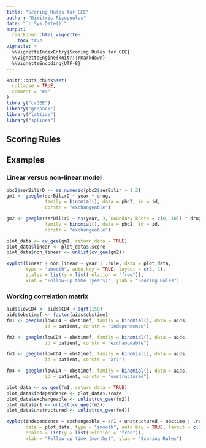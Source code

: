 ```yaml
---
title: "Scoring Rules for GEE"
author: "Dimitris Rizopoulos"
date: "`r Sys.Date()`"
output:
  rmarkdown::html_vignette:
    toc: true
vignette: >
  %\VignetteIndexEntry{Scoring Rules for GEE}
  %\VignetteEngine{knitr::rmarkdown}
  %\VignetteEncoding{UTF-8}
---
```


```r
knitr::opts_chunk$set(
  collapse = TRUE,
  comment = "#>"
)
library("cvGEE")
library("geepack")
library("lattice")
library("splines")
```

## Scoring Rules


## Examples
### Linear versus non-linear model

```r
pbc2$serBilirD <- as.numeric(pbc2$serBilir > 1.2)
gm1 <- geeglm(serBilirD ~ year * drug, 
              family = binomial(), data = pbc2, id = id, 
              corstr = "exchangeable")

gm2 <- geeglm(serBilirD ~ ns(year, 3, Boundary.knots = c(0, 10)) * drug, 
              family = binomial(), data = pbc2, id = id, 
              corstr = "exchangeable")
```

```r
plot_data <- cv_gee(gm1, return_data = TRUE)
plot_data$linear <- plot_data$.score
plot_data$non_linear <- unlist(cv_gee(gm2))
```

```r
xyplot(linear + non_linear ~ year | .rule, data = plot_data, 
       type = "smooth", auto.key = TRUE, layout = c(3, 1),
       scales = list(y = list(relation = "free")),
       xlab = "Follow-up time (years)", ylab = "Scoring Rules")
```


### Working correlation matrix

```r
aids$lowCD4 <- aids$CD4 < sqrt(150)
aids$obstimef <- factor(aids$obstime)
fm1 <- geeglm(lowCD4 ~ obstimef, family = binomial(), data = aids, 
              id = patient, corstr = "independence")

fm2 <- geeglm(lowCD4 ~ obstimef, family = binomial(), data = aids, 
              id = patient, corstr = "exchangeable")

fm3 <- geeglm(lowCD4 ~ obstimef, family = binomial(), data = aids, 
              id = patient, corstr = "ar1")

fm4 <- geeglm(lowCD4 ~ obstimef, family = binomial(), data = aids, 
              id = patient, corstr = "unstructured")
```

```r
plot_data <- cv_gee(fm1, return_data = TRUE)
plot_data$independence <- plot_data$.score
plot_data$exchangeable <- unlist(cv_gee(fm2))
plot_data$ar1 <- unlist(cv_gee(fm3))
plot_data$unstructured <- unlist(cv_gee(fm4))
```

```r
xyplot(independence + exchangeable + ar1 + unstructured ~ obstime | .rule, 
       data = plot_data, type = "smooth", auto.key = TRUE, layout = c(3, 1),
       scales = list(y = list(relation = "free")),
       xlab = "Follow-up time (months)", ylab = "Scoring Rules")
```
